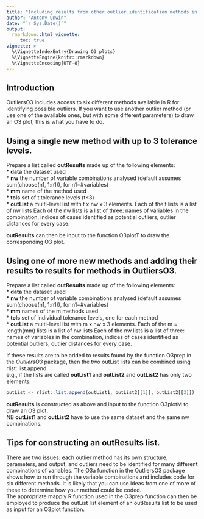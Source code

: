 ```yaml
---
title: "Including results from other outlier identification methods in O3 plots"
author: "Antony Unwin"
date: "`r Sys.Date()`"
output:
  rmarkdown::html_vignette:
     toc: true
vignette: >
  %\VignetteIndexEntry{Drawing O3 plots}
  %\VignetteEngine{knitr::rmarkdown}
  %\VignetteEncoding{UTF-8}
---
```



## Introduction
OutliersO3 includes access to six different methods available in R for identifying possible outliers.  If you want to use another outlier method (or use one of the available ones, but with some different parameters) to draw an O3 plot, this is what you have to do.

## Using a single new method with up to 3 tolerance levels.
Prepare a list called **outResults** made up of the following elements:  
* __data__ the dataset used  
* __nw__	 the number of variable combinations analysed (default assumes sum(choose(n1, 1:n1)), for n1=#variables)  
* __mm__   name of the method used  
* __tols__ set of t tolerance levels (t≤3)  
* __outList__	a multi-level list with t x nw x 3 elements.  Each of the t lists is a list of nw lists  Each of the nw lists is a list of three: names of variables in the combination, indices of cases identified as potential outliers, outlier distances for every case.  

**outResults** can then be input to the function O3plotT to draw the corresponding O3 plot.

## Using one of more new methods and adding their results to results for methods in OutliersO3.

Prepare a list called **outResults** made up of the following elements:  
* __data__ the dataset used  
* __nw__	 the number of variable combinations analysed (default assumes sum(choose(n1, 1:n1)), for n1=#variables)  
* __mm__   names of the m methods used  
* __tols__ set of individual tolerance levels, one for each method  
* __outList__	a multi-level list with m x nw x 3 elements.  Each of the m = length(mm) lists is a list of nw lists  Each of the nw lists is a list of three: names of variables in the combination, indices of cases identified as potential outliers, outlier distances for every case.  

If these results are to be added to results found by the function O3prep in the *OutliersO3* package, then the two outList lists can be combined using rlist::list.append.  
e.g., if the lists are called __outList1__ and __outList2__ and __outList2__ has only two elements:
```r
outList <- rlist::list.append(outList1, outList2[[1]], outList2[[2]])
```
__outResults__ is constructed as above and input to the function O3plotM to draw an O3 plot.  
NB __outList1__ and __outList2__ have to use the same dataset and the same nw combinations. 

## Tips for constructing an outResults list.  
There are two issues: each outlier method has its own structure, parameters, and output, and outliers need to be identified for many different combinations of variables.  The O3a function in the OutliersO3 package shows how to run through the variable combinations and includes code for six different methods.  It is likely that you can use ideas from one of more of these to determine how your method could be coded.  
The appropriate mapply R function used in the O3prep function can then be employed to produce the outList list element of an outResults list to be used as input for an O3plot function.
